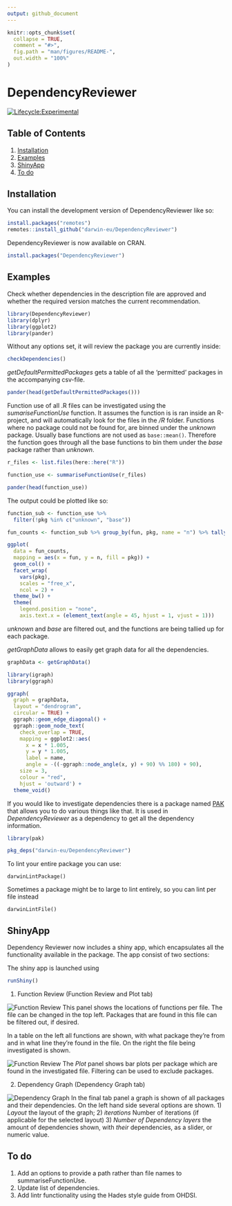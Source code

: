 ```yaml
---
output: github_document
---
```


<!-- README.md is generated from README.Rmd. Please edit that file -->

```r
knitr::opts_chunk$set(
  collapse = TRUE,
  comment = "#>",
  fig.path = "man/figures/README-",
  out.width = "100%"
)
```

# DependencyReviewer

<!-- badges: start -->
[![Lifecycle:Experimental](https://img.shields.io/badge/Lifecycle-Experimental-339999/)](https://lifecycle.r-lib.org/articles/stages.html#experimental/)
<!-- badges: end -->

## Table of Contents
1. [Installation](#Installation)
2. [Examples](#Examples)
3. [ShinyApp](#ShinyApp)
4. [To do](#To-do)


## Installation <a name="Installation"></a>

You can install the development version of DependencyReviewer like so:
```r
install.packages("remotes")
remotes::install_github("darwin-eu/DependencyReviewer")
```

DependencyReviewer is now available on CRAN.
```r
install.packages("DependencyReviewer")
```


## Examples <a name="Examples"></a>
Check whether dependencies in the description file are approved and whether the required version matches the current recommendation.
```r
library(DependencyReviewer)
library(dplyr)
library(ggplot2)
library(pander)
```

Without any options set, it will review the package you are currently inside:
```r
checkDependencies()
```
*getDefaultPermittedPackages* gets a table of all the 'permitted' packages in the accompanying csv-file.
```r
pander(head(getDefaultPermittedPackages()))
```

Function use of all .R files can be investigated using the _sumariseFunctionUse_ function. It assumes the function is is ran inside an R-project, and will automatically look for the files in the */R* folder. Functions where no package could not be found for, are binned under the *unknown* package. Usually base functions are not used as `base::mean()`. Therefore the function goes through all the base functions to bin them under the *base* package rather than *unknown*.
```r
r_files <- list.files(here::here("R"))

function_use <- summariseFunctionUse(r_files)

pander(head(function_use))
```

The output could be plotted like so:
```r
function_sub <- function_use %>% 
  filter(!pkg %in% c("unknown", "base"))

fun_counts <- function_sub %>% group_by(fun, pkg, name = "n") %>% tally()

ggplot(
  data = fun_counts, 
  mapping = aes(x = fun, y = n, fill = pkg)) +
  geom_col() +
  facet_wrap(
    vars(pkg), 
    scales = "free_x", 
    ncol = 2) +
  theme_bw() +
  theme(
    legend.position = "none",
    axis.text.x = (element_text(angle = 45, hjust = 1, vjust = 1)))
```

*unknown* and *base* are filtered out, and the functions are being tallied up for each package.

*getGraphData* allows to easily get graph data for all the dependencies.
```r
graphData <- getGraphData()

library(igraph)
library(ggraph)

ggraph(
  graph = graphData, 
  layout = "dendrogram",
  circular = TRUE) +
  ggraph::geom_edge_diagonal() +
  ggraph::geom_node_text(
    check_overlap = TRUE,
    mapping = ggplot2::aes(
      x = x * 1.005,
      y = y * 1.005,
      label = name,
      angle = -((-ggraph::node_angle(x, y) + 90) %% 180) + 90),
    size = 3,
    colour = "red",
    hjust = 'outward') + 
  theme_void()
```

If you would like to investigate dependencies there is a package named [PAK](https://pak.r-lib.org/dev/reference/features.html) that allows you to do various things like that. It is used in *DependencyReviewer* as a dependency to get all the dependency information.
```r
library(pak)

pkg_deps("darwin-eu/DependencyReviewer")
```
To lint your entire package you can use:
```{reval=FALSE}
darwinLintPackage()
```

Sometimes a package might be to large to lint entirely, so you can lint per file instead
```{reval=FALSE}
darwinLintFile()
```

## ShinyApp <a name="ShinyApp"></a>

Dependency Reviewer now includes a shiny app, which encapsulates all the 
functionality available in the package. The app consist of two sections:

The shiny app is launched using
```r
runShiny()
```

1. Function Review (Function Review and Plot tab)

![Function Review](man/figures/function_review.png)
This panel shows the locations of functions per file. The file can be changed in the top left. Packages that are found in this file can be filtered out, if desired.

In a table on the left all functions are shown, with what package they're from and in what line they're found in the file. On the right the file being investigated is shown.

![Function Review](man/figures/plot.png)
The *Plot* panel shows bar plots per package which are found in the investigated file. Filtering can be used to exclude packages.


2. Dependency Graph (Dependency Graph tab)

![Dependency Graph](man/figures/dependency_graph.png)
In the final tab panel a graph is shown of all packages and their dependencies. On the left hand side several options are shown. 1) *Layout* the layout of the graph; 2) *iterations* Number of iterations (if applicable for the selected layout) 3) *Number of Dependency layers* the amount of dependencies shown, with _their_ dependencies, as a slider, or numeric value.

## To do <a name="To-do"></a>

1. Add an options to provide a path rather than file names to summariseFunctionUse.
2. Update list of dependencies.
3. Add lintr functionality using the Hades style guide from OHDSI.
